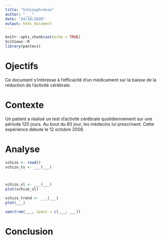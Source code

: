 ```yaml
---
title: "Schizophrénie"
author: "___"
date: "24/10/2020"
output: html_document
---
```


```r
knitr::opts_chunk$set(echo = TRUE)
SciViews::R
library(pastecs)
```

# Ojectifs

Ce document s'intéresse à l'efficacité d'un médicament sur la baisse de la réduction de l'activité cérébrale.

# Contexte

Un patient a réalisé un test d'activité cérébrale quotidiennement sur une période 120 jours. Au bout du 60 jour, les médecins lui prescrivent. Cette expérience débute le 12 octobre 2008.

# Analyse

<!--- consignes
Importez le jeu de données schizo.tsv
Transformez la variable votre objet shizo en objet ts
--->

```r
schizo <- read()
schizo_ts <- ___(___)
```

<!--- consignes
Etudiez la série spatio-temporelle. Intéressez vous aux début, à la fin et à la fréquence de cette série. Renseignez vos observations en maximum 3 phrases.
--->

```r

```

<!--- consignes
Etudiez la série spatio-temporelle. Intéressez vous à l'autocorrélation de cette série. Renseignez vos observations en maximum 2 phrases.
--->

```r

```

<!--- consignes
Etudiez la série spatio-temporelle. Réalisez une aggrégation/des statistiques glissantes. Réalisez un graphique de ce résumé des données. Renseignez vos observations en maximum 2 phrases.
--->

```r
schizo_sl <- ___(___)
plot(schizo_sl)
```

<!--- consignes
Etudiez la série spatio-temporelle. Intéressez vous à la tendance générale de votre série. Renseignez vos observations en maximum 2 phrases.
--->

```r
schizo_trend <- ___(___)
plot(___)
```

<!--- consignes
Etudiez la série spatio-temporelle. Intéressez vous à l'analyse spectrale de votre série. Renseignez vos observations en maximum 2 phrases.
--->

```r
spectrum(___, spans = c(___, ___))
```

# Conclusion

<!--- consignes
Etudiez la série spatio-temporelle. Concluez votre analyse en maximum 3 phrases.
--->
